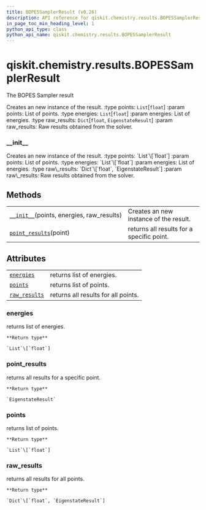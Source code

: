 ```yaml
---
title: BOPESSamplerResult (v0.26)
description: API reference for qiskit.chemistry.results.BOPESSamplerResult in qiskit v0.26
in_page_toc_min_heading_level: 1
python_api_type: class
python_api_name: qiskit.chemistry.results.BOPESSamplerResult
---
```


<span id="qiskit-chemistry-results-bopessamplerresult" />

# qiskit.chemistry.results.BOPESSamplerResult

<Class id="qiskit.chemistry.results.BOPESSamplerResult" isDedicatedPage={true} github="https://github.com/qiskit-community/qiskit-aqua/tree/stable/0.9/qiskit/chemistry/results/bopes_sampler_result.py" signature="BOPESSamplerResult(points, energies, raw_results)" modifiers="class">
  The BOPES Sampler result

  Creates an new instance of the result. :type points: `List`\[`float`] :param points: List of points. :type energies: `List`\[`float`] :param energies: List of energies. :type raw\_results: `Dict`\[`float`, `EigenstateResult`] :param raw\_results: Raw results obtained from the solver.

  ### \_\_init\_\_

  <Function id="qiskit.chemistry.results.BOPESSamplerResult.__init__" signature="__init__(points, energies, raw_results)">
    Creates an new instance of the result. :type points: `List`\[`float`] :param points: List of points. :type energies: `List`\[`float`] :param energies: List of energies. :type raw\_results: `Dict`\[`float`, `EigenstateResult`] :param raw\_results: Raw results obtained from the solver.
  </Function>

  ## Methods

  |                                                                                                                                                            |                                           |
  | ---------------------------------------------------------------------------------------------------------------------------------------------------------- | ----------------------------------------- |
  | [`__init__`](#qiskit.chemistry.results.BOPESSamplerResult.__init__ "qiskit.chemistry.results.BOPESSamplerResult.__init__")(points, energies, raw\_results) | Creates an new instance of the result.    |
  | [`point_results`](#qiskit.chemistry.results.BOPESSamplerResult.point_results "qiskit.chemistry.results.BOPESSamplerResult.point_results")(point)           | returns all results for a specific point. |

  ## Attributes

  |                                                                                                                                     |                                     |
  | ----------------------------------------------------------------------------------------------------------------------------------- | ----------------------------------- |
  | [`energies`](#qiskit.chemistry.results.BOPESSamplerResult.energies "qiskit.chemistry.results.BOPESSamplerResult.energies")          | returns list of energies.           |
  | [`points`](#qiskit.chemistry.results.BOPESSamplerResult.points "qiskit.chemistry.results.BOPESSamplerResult.points")                | returns list of points.             |
  | [`raw_results`](#qiskit.chemistry.results.BOPESSamplerResult.raw_results "qiskit.chemistry.results.BOPESSamplerResult.raw_results") | returns all results for all points. |

  ### energies

  <Attribute id="qiskit.chemistry.results.BOPESSamplerResult.energies">
    returns list of energies.

    **Return type**

    `List`\[`float`]
  </Attribute>

  ### point\_results

  <Function id="qiskit.chemistry.results.BOPESSamplerResult.point_results" signature="point_results(point)">
    returns all results for a specific point.

    **Return type**

    `EigenstateResult`
  </Function>

  ### points

  <Attribute id="qiskit.chemistry.results.BOPESSamplerResult.points">
    returns list of points.

    **Return type**

    `List`\[`float`]
  </Attribute>

  ### raw\_results

  <Attribute id="qiskit.chemistry.results.BOPESSamplerResult.raw_results">
    returns all results for all points.

    **Return type**

    `Dict`\[`float`, `EigenstateResult`]
  </Attribute>
</Class>

